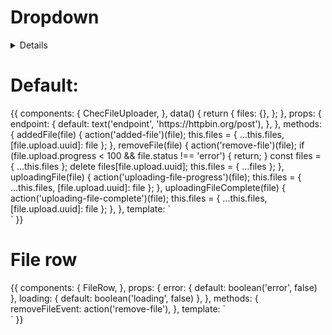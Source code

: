 
<Meta title="Form fields/File uploader" component={ChecFileUploader} />

# Dropdown

<details>

</details>

<Props of={ChecFileUploader} />

# Default:

<Preview>
  <Story name="Default">
    {{
      components: {
        ChecFileUploader,
      },
      data() {
        return {
          files: {},
        };
      },
      props: {
        endpoint: {
          default: text('endpoint', 'https://httpbin.org/post'),
        },
      },
      methods: {
        addedFile(file) {
          action('added-file')(file);
          this.files = { ...this.files, [file.upload.uuid]: file };
        },
        removeFile(file) {
          action('remove-file')(file);
          if (file.upload.progress < 100 && file.status !== 'error') {
            return;
          }
          const files = { ...this.files };
          delete files[file.upload.uuid];
          this.files = { ...files };
        },
        uploadingFile(file) {
          action('uploading-file-progress')(file);
          this.files = { ...this.files, [file.upload.uuid]: file };
        },
        uploadingFileComplete(file) {
          action('uploading-file-complete')(file);
          this.files = { ...this.files, [file.upload.uuid]: file };
        },
      },
      template: `
        <div class="p-16 flex justify-center w-full h-full bg-white py-20">
          <ChecFileUploader
            :files="Object.values(files)"
            @file-added="addedFile"
            @remove-file="removeFile"
            @file-uploading="uploadingFile"
            @file-uploading-complete="uploadingFileComplete"
            :endpoint="endpoint"
          />
        </div>`
    }}
  </Story>
</Preview>


# File row

<Preview>
  <Story name="FileRow">
    {{
      components: {
        FileRow,
      },
      props: {
        error: {
          default: boolean('error', false)
        },
        loading: {
          default: boolean('loading', false)
        },
      },
      methods: {
        removeFileEvent: action('remove-file'),
      },
      template: `
        <div class="p-16 flex justify-center w-full h-full bg-white py-20">
          <FileRow
            :loading="loading"
            :error="error"
            @remove-file="removeFileEvent"
          />
        </div>`
    }}
  </Story>
</Preview>
